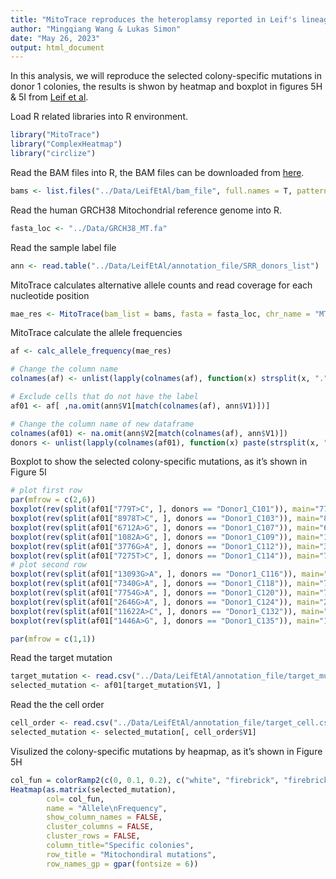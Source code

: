 ```yaml
---
title: "MitoTrace reproduces the heteroplamsy reported in Leif's lineage tracing study analysis"
author: "Mingqiang Wang & Lukas Simon"
date: "May 26, 2023"
output: html_document
---
```


In this analysis, we will reproduce the selected colony-specific mutations in donor 1 colonies, the results is shwon by heatmap and boxplot in figures 5H & 5I from [Leif et al](https://www.cell.com/cell/pdf/S0092-8674(19)30055-8.pdf).

Load R related libraries into R environment.
```r
library("MitoTrace")
library("ComplexHeatmap")
library("circlize")
```

Read the BAM files into R, the BAM files can be downloaded from [here](https://drive.google.com/open?id=1XaSzUukQkIj6SoItK0H6GNbsD7COLZCJ).
```r
bams <- list.files("../Data/LeifEtAl/bam_file", full.names = T, pattern = ".bam$")
```

Read the human GRCH38 Mitochondrial reference genome into R.
```r
fasta_loc <- "../Data/GRCH38_MT.fa"
```

Read the sample label file
```r
ann <- read.table("../Data/LeifEtAl/annotation_file/SRR_donors_list")
```

MitoTrace calculates alternative allele counts and read coverage for each nucleotide position
```r
mae_res <- MitoTrace(bam_list = bams, fasta = fasta_loc, chr_name = "MT")
```

MitoTrace calculate the allele frequencies
```r
af <- calc_allele_frequency(mae_res)
```

```r
# Change the column name
colnames(af) <- unlist(lapply(colnames(af), function(x) strsplit(x, ".", fixed=T)[[1]][1]))

# Exclude cells that do not have the label
af01 <- af[ ,na.omit(ann$V1[match(colnames(af), ann$V1)])]

# Change the column name of new dataframe
colnames(af01) <- na.omit(ann$V2[match(colnames(af), ann$V1)])
donors <- unlist(lapply(colnames(af01), function(x) paste(strsplit(x, "_", fixed = T)[[1]][1:2], collapse = "_")))
```

Boxplot to show the selected colony-specific mutations, as it's shown in Figure 5I
```r
# plot first row
par(mfrow = c(2,6))
boxplot(rev(split(af01["779T>C", ], donors == "Donor1_C101")), main="779 T>C",ylab="Variant heteroplasmy", names=c("C101", "Other"))
boxplot(rev(split(af01["8978T>C", ], donors == "Donor1_C103")), main="8979 T>C", names=c("C103","Other"))
boxplot(rev(split(af01["6712A>G", ], donors == "Donor1_C107")), main="6712 A>G", names=c("C107","Other"))
boxplot(rev(split(af01["1082A>G", ], donors == "Donor1_C109")), main="1082 A>G", names=c("C109","Other"))
boxplot(rev(split(af01["3776G>A", ], donors == "Donor1_C112")), main="3776 T>A", names=c("C112","Other"))
boxplot(rev(split(af01["7275T>C", ], donors == "Donor1_C114")), main="7275 T>C", names=c("C114","Other"))
# plot second row
boxplot(rev(split(af01["13093G>A", ], donors == "Donor1_C116")), main="13093 G>A", ylab="Variant heteroplasmy", names=c("C116","Other"))
boxplot(rev(split(af01["7340G>A", ], donors == "Donor1_C118")), main="7340 G>A", names=c("C118","Other"))
boxplot(rev(split(af01["7754G>A", ], donors == "Donor1_C120")), main="7755 G>A", names=c("C120","Other"))
boxplot(rev(split(af01["2646G>A", ], donors == "Donor1_C124")), main="2648 G>A", names=c("C124","Other"))
boxplot(rev(split(af01["11622A>C", ], donors == "Donor1_C132")), main="11623 T>C", names=c("C132","Other"))
boxplot(rev(split(af01["1446A>G", ], donors == "Donor1_C135")), main="1448 A>G", names=c("C135","Other"))

par(mfrow = c(1,1))
```

Read the target mutation
```r
target_mutation <- read.csv("../Data/LeifEtAl/annotation_file/target_mutation.csv", header = FALSE)
selected_mutation <- af01[target_mutation$V1, ]
```

Read the the cell order
```r
cell_order <- read.csv("../Data/LeifEtAl/annotation_file/target_cell.csv", header = FALSE)
selected_mutation <- selected_mutation[, cell_order$V1]
```

Visulized the colony-specific mutations by heapmap, as it's shown in Figure 5H
```r
col_fun = colorRamp2(c(0, 0.1, 0.2), c("white", "firebrick", "firebrick4"))
Heatmap(as.matrix(selected_mutation), 
        col= col_fun, 
        name = "Allele\nFrequency",
        show_column_names = FALSE, 
        cluster_columns = FALSE, 
        cluster_rows = FALSE, 
        column_title="Specific colonies", 
        row_title = "Mitochondiral mutations",
        row_names_gp = gpar(fontsize = 6))
```

